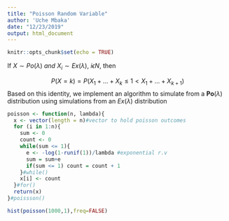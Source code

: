 ```yaml
---
title: "Poisson Random Variable"
author: 'Uche Mbaka'
date: "12/23/2019"
output: html_document
---
```


```r
knitr::opts_chunk$set(echo = TRUE)
```

If $X \sim Po(\lambda) \ and\  X_{i} \sim Ex(\lambda), \ i \epsilon N$, then 

$$P(X = k) = P(X_{1}+...+X_{k} \leq 1 < X_{1}+...+X_{k+1})$$
Based on this identity, we implement an algorithm to simulate from a $\textbf{Po}(\lambda)$  distribution using simulations from an $Ex(\lambda)$ distribution

  ```r
  poisson <- function(n, lambda){
    x <- vector(length = n)#vector to hold poisson outcomes
    for (i in 1:n){
      sum <- 0
      count <- 0
      while(sum <= 1){
        e <- -log(1-runif(1))/lambda #exponential r.v
        sum = sum+e
        if(sum <= 1) count = count + 1
      }#while()
      x[i] <- count
    }#for()
    return(x)
  }#poissson()
  
  hist(poisson(1000,1),freq=FALSE)

  ```